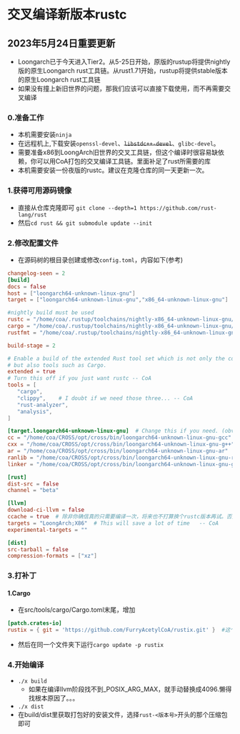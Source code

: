 # 交叉编译新版本rustc

## 2023年5月24日重要更新
*  Loongarch已于今天进入Tier2。从5-25日开始，原版的rustup将提供nightly版的原生Loongarch rust工具链。从rust1.71开始，rustup将提供stable版本的原生Loongarch rust工具链
*  如果没有撞上新旧世界的问题，那我们应该可以直接下载使用，而不再需要交叉编译

### 0.准备工作
*   本机需要安装`ninja`
*   在远程机上,下载安装`openssl-devel`、~~`libstdc++-devel`~~、`glibc-devel`。
*   需要准备x86到LoongArch旧世界的交叉工具链，但这个编译时很容易缺依赖，你可以用CoA打包的交叉编译工具链。里面补足了rust所需要的库
*   本机需要安装一份夜版的rustc。建议在克隆仓库的同一天更新一次。

### 1.获得可用源码镜像
*   直接从仓库克隆即可  `git clone --depth=1 https://github.com/rust-lang/rust` 
*   然后`cd rust && git submodule update --init`

### 2.修改配置文件
*   在源码树的根目录创建或修改`config.toml`，内容如下(参考)
```toml
changelog-seen = 2
[build]
docs = false
host = ["loongarch64-unknown-linux-gnu"]
target = ["loongarch64-unknown-linux-gnu","x86_64-unknown-linux-gnu"]

#nightly build must be used
rustc = "/home/coa/.rustup/toolchains/nightly-x86_64-unknown-linux-gnu/bin/rustc"
cargo = "/home/coa/.rustup/toolchains/nightly-x86_64-unknown-linux-gnu/bin/cargo"
rustfmt = "/home/coa/.rustup/toolchains/nightly-x86_64-unknown-linux-gnu/bin/rustfmt"

build-stage = 2

# Enable a build of the extended Rust tool set which is not only the compiler
# but also tools such as Cargo. 
extended = true
# Turn this off if you just want rustc -- CoA
tools = [    
   "cargo",    
   "clippy",    # I doubt if we need those three... -- CoA
   "rust-analyzer",
   "analysis",
]

[target.loongarch64-unknown-linux-gnu]  # Change this if you need. (obviously) -- CoA
cc = "/home/coa/CROSS/opt/cross/bin/loongarch64-unknown-linux-gnu-gcc"
cxx = "/home/coa/CROSS/opt/cross/bin/loongarch64-unknown-linux-gnu-g++"
ar = "/home/coa/CROSS/opt/cross/bin/loongarch64-unknown-linux-gnu-ar"
ranlib = "/home/coa/CROSS/opt/cross/bin/loongarch64-unknown-linux-gnu-ranlib"
linker = "/home/coa/CROSS/opt/cross/bin/loongarch64-unknown-linux-gnu-gcc"

[rust]
dist-src = false
channel = "beta"

[llvm]
download-ci-llvm = false
ccache = true  # 除非你确信真的只需要编译一次，将来也不打算换个rustc版本再试。否则最好还是保持打开的好
targets = "LoongArch;X86"  # This will save a lot of time   -- CoA
experimental-targets = ""  

[dist]
src-tarball = false
compression-formats = ["xz"]
```
### 3.打补丁
#### 1.Cargo
*   在src/tools/cargo/Cargo.toml末尾，增加
```toml
[patch.crates-io]
rustix = { git = 'https://github.com/FurryAcetylCoA/rustix.git' }  #这个补丁用了一个挺脏的方式，将来要想办法解决，才能合并主线，但现在我仅仅是让他能通过编译。详询CoA，这里地方太小，写不下
```
*   然后在同一个文件夹下运行`cargo update -p rustix`


### 4.开始编译
*   `./x build`
    *  如果在编译llvm阶段找不到_POSIX_ARG_MAX，就手动替换成4096.懒得找根本原因了。。。
*   `./x dist`
*   在build/dist里获取打包好的安装文件，选择`rust-<版本号>`开头的那个压缩包即可
